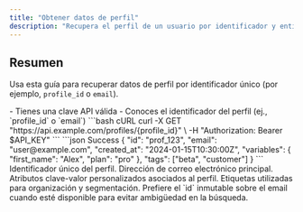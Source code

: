 ```yaml
---
title: "Obtener datos de perfil"
description: "Recupera el perfil de un usuario por identificador y entiende los campos devueltos."
---
```


## Resumen

Usa esta guía para recuperar datos de perfil por identificador único (por ejemplo, `profile_id` o `email`).

<Steps>
<Step title="Prerrequisitos">
  - Tienes una clave API válida
  - Conoces el identificador del perfil (ej., `profile_id` o `email`)
</Step>

<Step title="Hacer la solicitud">
  <RequestExample>
  ```bash cURL
  curl -X GET "https://api.example.com/profiles/{profile_id}" \
    -H "Authorization: Bearer $API_KEY"
  ```
  </RequestExample>

  <ResponseExample>
  ```json Success
  {
    "id": "prof_123",
    "email": "user@example.com",
    "created_at": "2024-01-15T10:30:00Z",
    "variables": {
      "first_name": "Alex",
      "plan": "pro"
    },
    "tags": ["beta", "customer"]
  }
  ```
  </ResponseExample>
</Step>

<Step title="Entender la respuesta">
  <ResponseField name="id" type="string" required>
  Identificador único del perfil.
  </ResponseField>
  <ResponseField name="email" type="string">
  Dirección de correo electrónico principal.
  </ResponseField>
  <ResponseField name="variables" type="object">
  Atributos clave-valor personalizados asociados al perfil.
  </ResponseField>
  <ResponseField name="tags" type="array">
  Etiquetas utilizadas para organización y segmentación.
  </ResponseField>
</Step>
</Steps>

<Tip>
Prefiere el `id` inmutable sobre el email cuando esté disponible para evitar ambigüedad en la búsqueda.
</Tip>
